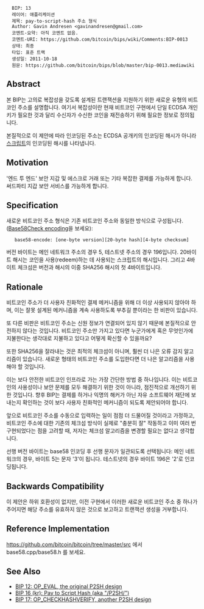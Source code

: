 <pre>
  BIP: 13
  레이어: 애플리케이션
  제목: pay-to-script-hash 주소 형식
  Author: Gavin Andresen <gavinandresen@gmail.com>
  코멘트-요약: 아직 코멘트 없음.
  코멘트-URI: https://github.com/bitcoin/bips/wiki/Comments:BIP-0013
  상태: 최종
  타입: 표준 트랙
  생성일: 2011-10-18
  원문: https://github.com/bitcoin/bips/blob/master/bip-0013.mediawiki
</pre>

==Abstract==

본 BIP는 고의로 복잡성을 갖도록 설계된 트랜잭션을 지원하기 위한 새로운 유형의 비트코인 주소를 설명합니다. 여기서 복잡성이란 현재 비트코인 구현에서 단일 ECDSA 개인 키가 필요한 것과 달리 수신자가 수신한 코인을 재전송하기 위해 필요한 정보로 정의됩니다.

본질적으로 이 제안에 따라 인코딩된 주소는 ECDSA 공개키의 인코딩된 해시가 아니라 [https://en.bitcoin.it/wiki/Script 스크립트]의 인코딩된 해시를 나타냅니다.

==Motivation==

'엔드 투 엔드' 보안 지갑 및 에스크로 거래 또는 기타 복잡한 결제를 가능하게 합니다. 써드파티 지갑 보안 서비스를 가능하게 합니다.

==Specification==

새로운 비트코인 주소 형식은 기존 비트코인 주소와 동일한 방식으로 구성됩니다. ([https://en.bitcoin.it/Base58Check_encoding Base58Check encoding]을 보세요):

    base58-encode: [one-byte version][20-byte hash][4-byte checksum]

버전 바이트는 메인 네트워크 주소의 경우 5, 테스트넷 주소의 경우 196입니다. 20바이트 해시는 코인을 사용(redeem)하는 데 사용되는 스크립트의 해시입니다. 그리고 4바이트 체크섬은 버전과 해시의 이중 SHA256 해시의 첫 4바이트입니다.

==Rationale==

비트코인 주소가 더 사용자 친화적인 결제 메커니즘을 위해 더 이상 사용되지 않아야 하며, 이는 잘못 설계된 메커니즘을 계속 사용하도록 부추길 뿐이라는 한 비판이 있습니다.

또 다른 비판은 비트코인 주소는 신원 정보가 연결되어 있지 않기 때문에 본질적으로 안전하지 않다는 것입니다. 비트코인 주소만 가지고 있다면 누군가에게 혹은 무엇인가에 지불한다는 생각대로 지불하고 있다고 어떻게 확신할 수 있을까요?

또한 SHA256을 잘라내는 것은 최적의 체크섬이 아니며, 훨씬 더 나은 오류 감지 알고리즘이 있습니다. 새로운 형태의 비트코인 주소를 도입한다면 더 나은 알고리즘을 사용해야 할 것입니다.

이는 보다 안전한 비트코인 인프라로 가는 가장 간단한 방법 중 하나입니다. 이는 비트코인의 사용성이나 보안 문제를 모두 해결하기 위한 것이 아니라, 점진적으로 개선하기 위한 것입니다. 향후 BIP는 결제를 하거나 익명의 해커가 아닌 자유 소프트웨어 재단에 보내는지 확인하는 것이 보다 사용자 친화적인 메커니즘이 되도록 제안되어야 합니다.

앞으로 비트코인 주소를 수동으로 입력하는 일이 점점 더 드물어질 것이라고 가정하고, 비트코인 주소에 대한 기존의 체크섬 방식이 실제로 "충분히 잘" 작동하고 이미 여러 번 구현되었다는 점을 고려할 때, 저자는 체크섬 알고리즘을 변경할 필요는 없다고 생각합니다.

선행 버전 바이트는 base58 인코딩 후 선행 문자가 일관되도록 선택됩니다: 메인 네트워크의 경우, 바이트 5는 문자 '3'이 됩니다. 테스트넷의 경우 바이트 196은 '2'로 인코딩됩니다.

==Backwards Compatibility==

이 제안은 하위 호환성이 없지만, 이전 구현에서 이러한 새로운 비트코인 주소 중 하나가 주어지면 해당 주소를 유효하지 않은 것으로 보고하고 트랜잭션 생성을 거부합니다.

==Reference Implementation==

https://github.com/bitcoin/bitcoin/tree/master/src 에서 base58.cpp/base58.h 를 보세요.

==See Also==

* [[bip-0012.mediawiki|BIP 12: OP_EVAL, the original P2SH design]]
* [[bip-0016_kr.mediawiki|BIP 16 (kr): Pay to Script Hash (aka "/P2SH/")]]
* [[bip-0017.mediawiki|BIP 17: OP_CHECKHASHVERIFY, another P2SH design]]

